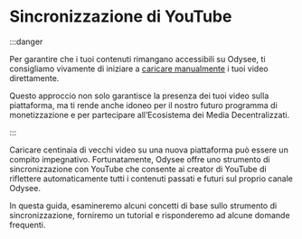 # Sincronizzazione di YouTube

:::danger

Per garantire che i tuoi contenuti rimangano accessibili su Odysee, ti consigliamo vivamente di iniziare a [caricare manualmente](https://help.odysee.tv/it/category-uploading/) i tuoi video direttamente.

Questo approccio non solo garantisce la presenza dei tuoi video sulla piattaforma, ma ti rende anche idoneo per il nostro futuro programma di monetizzazione e per partecipare all’Ecosistema dei Media Decentralizzati.

:::

Caricare centinaia di vecchi video su una nuova piattaforma può essere un compito impegnativo. Fortunatamente, Odysee offre uno strumento di sincronizzazione con YouTube che consente ai creator di YouTube di riflettere automaticamente tutti i contenuti passati e futuri sul proprio canale Odysee.

In questa guida, esamineremo alcuni concetti di base sullo strumento di sincronizzazione, forniremo un tutorial e risponderemo ad alcune domande frequenti.

<CategoryCards/>
